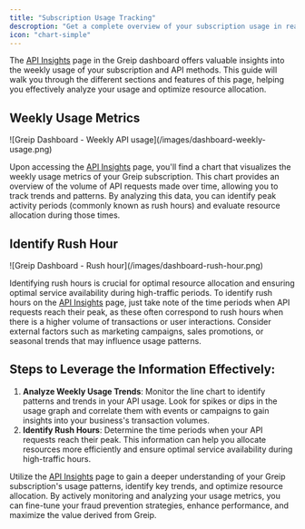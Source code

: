 ```yaml
---
title: "Subscription Usage Tracking"
descroption: "Get a complete overview of your subscription usage in real-time"
icon: "chart-simple"
---
```


The [API Insights](https://dashboard.greip.io/insights) page in the Greip dashboard offers valuable insights into the weekly usage of your subscription and API methods. This guide will walk you through the different sections and features of this page, helping you effectively analyze your usage and optimize resource allocation.

## Weekly Usage Metrics

<Frame caption="Greip Dashboard - Weekly API usage">
  ![Greip Dashboard - Weekly API usage](/images/dashboard-weekly-usage.png)
</Frame>

Upon accessing the [API Insights](https://dashboard.greip.io/insights) page, you'll find a chart that visualizes the weekly usage metrics of your Greip subscription. This chart provides an overview of the volume of API requests made over time, allowing you to track trends and patterns. By analyzing this data, you can identify peak activity periods (commonly known as rush hours) and evaluate resource allocation during those times.

## Identify Rush Hour

<Frame caption="Greip Dashboard - Rush hour">
  ![Greip Dashboard - Rush hour](/images/dashboard-rush-hour.png)
</Frame>

Identifying rush hours is crucial for optimal resource allocation and ensuring optimal service availability during high-traffic periods. To identify rush hours on the [API Insights](https://dashboard.greip.io/insights) page, just take note of the time periods when API requests reach their peak, as these often correspond to rush hours when there is a higher volume of transactions or user interactions. Consider external factors such as marketing campaigns, sales promotions, or seasonal trends that may influence usage patterns.

## Steps to Leverage the Information Effectively:

1. **Analyze Weekly Usage Trends**: Monitor the line chart to identify patterns and trends in your API usage. Look for spikes or dips in the usage graph and correlate them with events or campaigns to gain insights into your business's transaction volumes.
2. **Identify Rush Hours**: Determine the time periods when your API requests reach their peak. This information can help you allocate resources more efficiently and ensure optimal service availability during high-traffic hours.

Utilize the [API Insights](https://dashboard.greip.io/insights) page to gain a deeper understanding of your Greip subscription's usage patterns, identify key trends, and optimize resource allocation. By actively monitoring and analyzing your usage metrics, you can fine-tune your fraud prevention strategies, enhance performance, and maximize the value derived from Greip.
